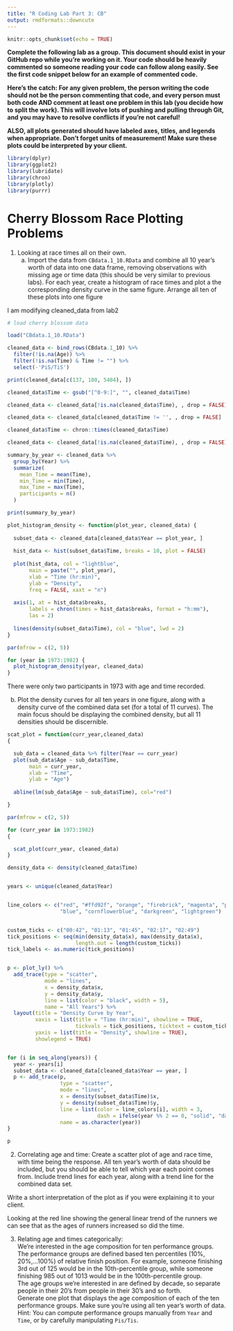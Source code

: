 ```yaml
---
title: "R Coding Lab Part 3: CB"
output: rmdformats::downcute
---
```


```r
knitr::opts_chunk$set(echo = TRUE)
```

**Complete the following lab as a group. This document should exist in your GitHub repo while you're working on it. Your code should be heavily commented so someone reading your code can follow along easily. See the first code snippet below for an example of commented code.**

**Here's the catch: For any given problem, the person writing the code should not be the person commenting that code, and every person must both code AND comment at least one problem in this lab (you decide how to split the work). This will involve lots of pushing and pulling through Git, and you may have to resolve conflicts if you're not careful!**

**ALSO, all plots generated should have labeled axes, titles, and legends when appropriate. Don't forget units of measurement! Make sure these plots could be interpreted by your client.**

```r
library(dplyr)
library(ggplot2)
library(lubridate)
library(chron)
library(plotly)
library(purrr)

```

# Cherry Blossom Race Plotting Problems

1)  Looking at race times all on their own.
    a)  Import the data from `CBdata.1_10.RData` and combine all 10 year's worth of data into one data frame, removing observations with missing age or time data (this should be very similar to previous labs). For each year, create a histogram of race times and plot a the corresponding density curve in the same figure. Arrange all ten of these plots into one figure

I am modifying cleaned_data from lab2

```r
# load cherry blossom data

load("CBdata.1_10.RData")

cleaned_data <- bind_rows(CBdata.1_10) %>%
  filter(!is.na(Age)) %>%
  filter(!is.na(Time) & Time != "") %>%
  select(-'PiS/TiS')

print(cleaned_data[c(137, 180, 5404), ])
```

```r

cleaned_data$Time <- gsub("[^0-9:]", "", cleaned_data$Time)

cleaned_data <- cleaned_data[!is.na(cleaned_data$Time), , drop = FALSE]

cleaned_data <- cleaned_data[cleaned_data$Time != '', , drop = FALSE]

cleaned_data$Time <- chron::times(cleaned_data$Time)

cleaned_data <- cleaned_data[!is.na(cleaned_data$Time), , drop = FALSE]
```

```r

summary_by_year <- cleaned_data %>%
  group_by(Year) %>%
  summarize(
    mean_Time = mean(Time),
    min_Time = min(Time),
    max_Time = max(Time),
    participants = n()
  )

print(summary_by_year)
```

```r

plot_histogram_density <- function(plot_year, cleaned_data) {
  
  subset_data <- cleaned_data[cleaned_data$Year == plot_year, ]
  
  hist_data <- hist(subset_data$Time, breaks = 10, plot = FALSE)
  
  plot(hist_data, col = "lightblue",
       main = paste("", plot_year),
       xlab = "Time (hr:min)",
       ylab = "Density",
       freq = FALSE, xaxt = "n")
  
  axis(1, at = hist_data$breaks,
       labels = chron(times = hist_data$breaks, format = "h:mm"),
       las = 2)
  
  lines(density(subset_data$Time), col = "blue", lwd = 2)
}

par(mfrow = c(2, 5))

for (year in 1973:1982) {
  plot_histogram_density(year, cleaned_data)
}

```
There were only two participants in 1973 with age and time recorded.


        
b) Plot the density curves for all ten years in one figure, along with a density curve of the combined data set (for a total of 11 curves). The main focus should be displaying the combined density, but all 11 densities should be discernible.




```r
scat_plot = function(curr_year,cleaned_data)
{

  sub_data = cleaned_data %>% filter(Year == curr_year)
  plot(sub_data$Age ~ sub_data$Time,
       main = curr_year,
       xlab = "Time",
       ylab = "Age")
  
  abline(lm(sub_data$Age ~ sub_data$Time), col="red")

}

par(mfrow = c(2, 5))

for (curr_year in 1973:1982)
{

  scat_plot(curr_year, cleaned_data)
}

density_data <- density(cleaned_data$Time)


years <- unique(cleaned_data$Year)


line_colors <- c("red", "#ffd92f", "orange", "firebrick", "magenta", "purple", 
                 "blue", "cornflowerblue", "darkgreen", "lightgreen")


custom_ticks <- c("00:42", "01:13", "01:45", "02:17", "02:49")
tick_positions <- seq(min(density_data$x), max(density_data$x), 
                      length.out = length(custom_ticks))
tick_labels <- as.numeric(tick_positions)


p <- plot_ly() %>%
  add_trace(type = "scatter",
            mode = "lines",
            x = density_data$x,
            y = density_data$y,
            line = list(color = "black", width = 5),
            name = "All Years") %>%
  layout(title = "Density Curve by Year",
         xaxis = list(title = "Time (hr:min)", showline = TRUE, 
                      tickvals = tick_positions, ticktext = custom_ticks),
         yaxis = list(title = "Density", showline = TRUE),
         showlegend = TRUE)


for (i in seq_along(years)) {
  year <- years[i]
  subset_data <- cleaned_data[cleaned_data$Year == year, ]
  p <- add_trace(p,
                 type = "scatter",
                 mode = "lines",
                 x = density(subset_data$Time)$x,
                 y = density(subset_data$Time)$y,
                 line = list(color = line_colors[i], width = 3, 
                             dash = ifelse(year %% 2 == 0, "solid", "dash")),
                 name = as.character(year))
}

p

```

2)  Correlating age and time: Create a scatter plot of age and race time, with time being the response. All ten year's worth of data should be included, but you should be able to tell which year each point comes from. Include trend lines for each year, along with a trend line for the combined data set.

Write a short interpretation of the plot as if you were explaining it to your client.

Looking at the red line showing the general linear trend of the runners we can see that as the ages of runners increased so did the time.

3)  Relating age and times categorically:\
    We're interested in the age composition for ten performance groups. The performance groups are defined based ten percentiles (10%, 20%,...100%) of relative finish position. For example, someone finishing 3rd out of 125 would be in the 10th-percentile group, while someone finishing 985 out of 1013 would be in the 100th-percentile group.\
    The age groups we're interested in are defined by decade, so separate people in their 20's from people in their 30's and so forth.\
    Generate one plot that displays the age composition of each of the ten performance groups. Make sure you're using all ten year's worth of data.\
    Hint: You can compute performance groups manually from `Year` and `Time`, or by carefully manipulating `Pis/Tis`.
